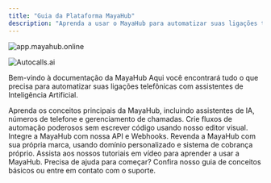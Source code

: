 ```yaml
---
title: "Guia da Plataforma MayaHub"
description: "Aprenda a usar o MayaHub para automatizar suas ligações telefônicas com Inteligência Artificial. "
---
```


<img
  className="block dark:hidden"
  src="/homeimagem.png"
  alt="app.mayahub.online"
  title={true}
/>

<img
  className="hidden dark:block"
  src="https://autocalls.ai/ogimage-en.jpg"
  alt="Autocalls.ai"
/>

Bem-vindo à documentação da MayaHub Aqui você encontrará tudo o que precisa para automatizar suas ligações telefônicas com assistentes de Inteligência Artificial.

<CardGroup cols={2}>
  <Card title="Guia da Plataforma" icon="book" color="#06df4b" href="/platform-guide/overview">
    Aprenda os conceitos principais da MayaHub, incluindo assistentes de IA, números de telefone e gerenciamento de chamadas.
  </Card>
  <Card title="Automação No-Code" icon="wand-magic-sparkles" color="pink" href="/automation-platform/introduction">
    Crie fluxos de automação poderosos sem escrever código usando nosso editor visual.
  </Card>
  <Card title="API " icon="code" color="blue" href="/api-reference/introduction">
    Integre a MayaHub com nossa API e Webhooks.
  </Card>
  <Card title="White Label " icon="tag" color="red" href="/white-label/overview">
    Revenda a MayaHub com sua própria marca, usando domínio personalizado e sistema de cobrança próprio.
  </Card>
  <Card title="Video Aula" icon="video" color="red" href="/automation-platform/tutorials/">
    Assista aos nossos tutoriais em vídeo para aprender a usar a MayaHub.
  </Card>
</CardGroup>

<Note>
  Precisa de ajuda para começar? Confira nosso guia de conceitos básicos ou entre em contato com o suporte.
</Note>